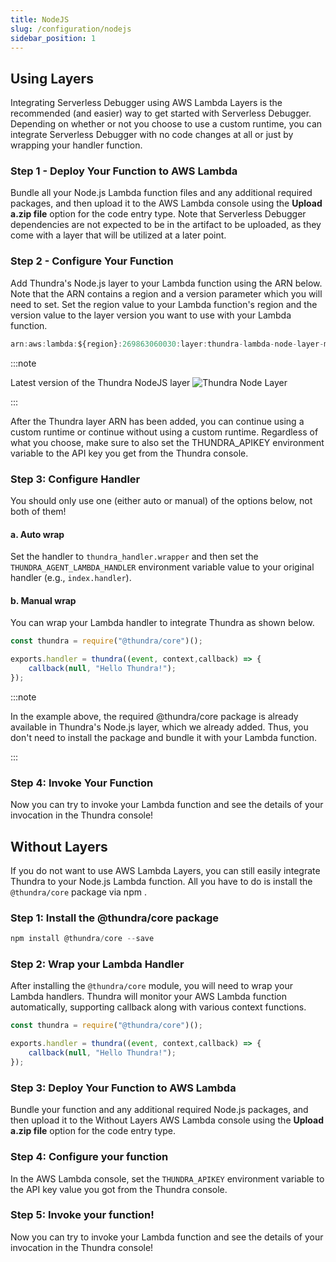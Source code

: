 ```yaml
---
title: NodeJS
slug: /configuration/nodejs
sidebar_position: 1
---
```


## Using Layers
Integrating Serverless Debugger using AWS Lambda Layers is the recommended (and easier) way to get started with Serverless Debugger. 
Depending on whether or not you choose to use a custom runtime, you can integrate Serverless Debugger with no code changes 
at all or just by wrapping your handler function.

### Step 1 - Deploy Your Function to AWS Lambda
Bundle all your Node.js Lambda function files and any additional required packages, and then upload it to the 
AWS Lambda console using the **Upload a.zip file** option for the code entry type.
Note that Serverless Debugger dependencies are not expected to be in the artifact to be uploaded, as they 
come with a layer that will be utilized at a later point.

### Step 2 - Configure Your Function
Add Thundra's Node.js layer to your Lambda function using the ARN below. Note that the ARN contains a region and a 
version parameter which you will need to set. Set the region value to your Lambda function's region and the version 
value to the layer version you want to use with your Lambda function.

```js
arn:aws:lambda:${region}:269863060030:layer:thundra-lambda-node-layer-minified:${version}
```

:::note

Latest version of the Thundra NodeJS layer  ![Thundra Node Layer](https://img.shields.io/endpoint.svg?url=https://thundra-layer-nodejs-hbxafac868au.runkit.sh) 

:::


After the Thundra layer ARN has been added, you can continue using a custom runtime or continue without using a
custom runtime. Regardless of what you choose, make sure to also set the THUNDRA_APIKEY environment variable to 
the API key you get from the Thundra console.

### Step 3: Configure Handler
You should only use one (either auto or manual) of the options below, not both of them!

#### a. Auto wrap
Set the handler to ```thundra_handler.wrapper``` and then set the ```THUNDRA_AGENT_LAMBDA_HANDLER``` environment variable 
value to your original handler (e.g., ```index.handler```).

#### b. Manual wrap
You can wrap your Lambda handler to integrate Thundra as shown below.

```jsx title="index.js"
const thundra = require("@thundra/core")();

exports.handler = thundra((event, context,callback) => {
    callback(null, "Hello Thundra!");
});
```

:::note

In the example above, the required @thundra/core package is already available in Thundra's Node.js layer, which we already added. Thus, you don't need to install the package and bundle it with your Lambda function.

:::

### Step 4: Invoke Your Function

Now you can try to invoke your Lambda function and see the details of your invocation in the Thundra console!


## Without Layers
If you do not want to use AWS Lambda Layers, you can still easily integrate Thundra to your Node.js Lambda function. 
All you have to do is install the ```@thundra/core``` package via npm .

### Step 1: Install the @thundra/core package

```jsx
npm install @thundra/core --save
```

### Step 2: Wrap your Lambda Handler
After installing the ```@thundra/core``` module, you will need to wrap your Lambda handlers.
Thundra will monitor your AWS Lambda function automatically, supporting callback along
with various context functions.

```jsx title=handler.js
const thundra = require("@thundra/core")();

exports.handler = thundra((event, context,callback) => {
    callback(null, "Hello Thundra!");
});
```

### Step 3: Deploy Your Function to AWS Lambda
Bundle your function and any additional required Node.js packages, and then upload it to the
Without Layers AWS Lambda console using the **Upload a.zip file** option for the code entry type.

### Step 4: Configure your function
In the AWS Lambda console, set the ```THUNDRA_APIKEY``` environment variable to the API key
value you got from the Thundra console.

### Step 5: Invoke your function!
Now you can try to invoke your Lambda function and see the details of your invocation in the
Thundra console!